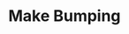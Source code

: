 ---
title: "Make Bumping"
description: "Make Bumping"
pubDate: "2024-02-01"
updateDate: "2024-02-01"
heroImage: "/assets/craft/lighting/3.png"
shader: 
    src: "/lighting/make_bumping.frag"
---